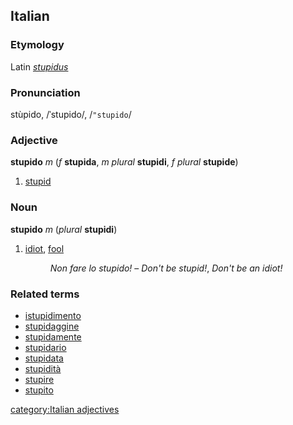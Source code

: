 ==Italian==
===Etymology===
Latin ''[[stupidus]]''
===Pronunciation===
stùpido, /ˈstupido/, /<tt>"stupido</tt>/
===Adjective===
'''stupido''' ''m'' (''f'' '''stupida''', ''m plural'' '''stupidi''', ''f plural'' '''stupide''')

#[[stupid]]

===Noun===
'''stupido''' ''m'' (''plural'' '''stupidi''')

#[[idiot]], [[fool]]
#:''Non fare lo stupido!'' &ndash; ''Don't be stupid!'', ''Don't be an idiot!''

===Related terms===
*[[istupidimento]]
*[[stupidaggine]]
*[[stupidamente]]
*[[stupidario]]
*[[stupidata]]
*[[stupidità]]
*[[stupire]]
*[[stupito]]
[[category:Italian adjectives]]